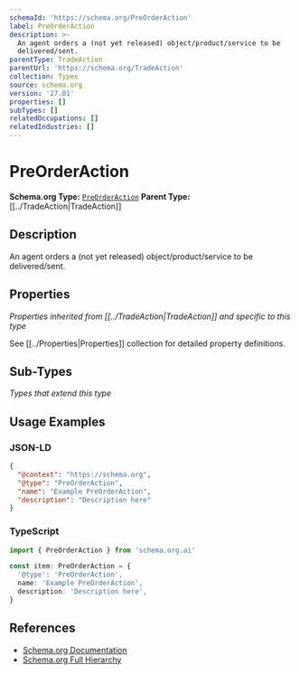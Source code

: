 ```yaml
---
schemaId: 'https://schema.org/PreOrderAction'
label: PreOrderAction
description: >-
  An agent orders a (not yet released) object/product/service to be
  delivered/sent.
parentType: TradeAction
parentUrl: 'https://schema.org/TradeAction'
collection: Types
source: schema.org
version: '27.01'
properties: []
subTypes: []
relatedOccupations: []
relatedIndustries: []
---
```

# PreOrderAction

**Schema.org Type:** [`PreOrderAction`](https://schema.org/PreOrderAction)
**Parent Type:** [[../TradeAction|TradeAction]]

## Description

An agent orders a (not yet released) object/product/service to be delivered/sent.

## Properties

*Properties inherited from [[../TradeAction|TradeAction]] and specific to this type*

See [[../Properties|Properties]] collection for detailed property definitions.

## Sub-Types

*Types that extend this type*

## Usage Examples

### JSON-LD

```json
{
  "@context": "https://schema.org",
  "@type": "PreOrderAction",
  "name": "Example PreOrderAction",
  "description": "Description here"
}
```

### TypeScript

```typescript
import { PreOrderAction } from 'schema.org.ai'

const item: PreOrderAction = {
  '@type': 'PreOrderAction',
  name: 'Example PreOrderAction',
  description: 'Description here',
}
```

## References

- [Schema.org Documentation](https://schema.org/PreOrderAction)
- [Schema.org Full Hierarchy](https://schema.org/docs/full.html)
